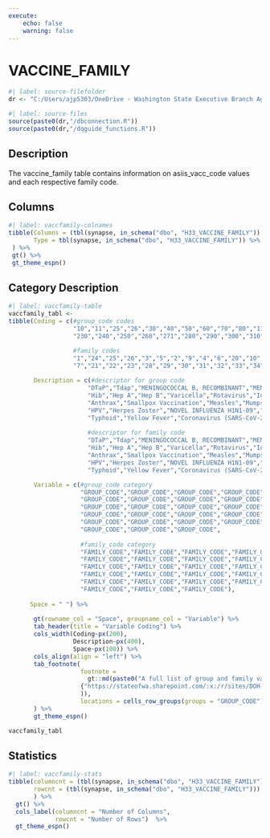 ```yaml
---
execute:
    echo: false
    warning: false
---
```


# VACCINE_FAMILY {.unnumbered}

```r
#| label: source-filefolder
dr <- "C:/Users/ajp5303/OneDrive - Washington State Executive Branch Agencies/source_scripts"
```

```r
#| label: source-files
source(paste0(dr,"/dbconnection.R"))
source(paste0(dr,"/dqguide_functions.R"))
```

## Description

The vaccine_family table contains information on asiis_vacc_code values and each respective family code.

## Columns

```r
#| label: vaccfamily-colnames
tibble(Columns = (tbl(synapse, in_schema("dbo", "H33_VACCINE_FAMILY")) %>% colnames()),
       Type = tbl(synapse, in_schema("dbo", "H33_VACCINE_FAMILY")) %>% head(1) %>% as_tibble() %>% sapply(class)
 ) %>%
 gt() %>%
 gt_theme_espn()
```

## Category Description

```r
#| label: vaccfamily-table
vaccfamily_tabl <-
tibble(Coding = c(#group_code codes
                  "10","11","25","26","30","40","50","60","70","80","110","120","130","170","180","190","220",
                  "230","240","250","260","271","280","290","300","310","320","330","340","350","360","370","380",

                  #family codes
                  "1","24","25","26","3","5","2","9","4","6","20","10","11","12","13","14","15","16","17","18",
                  "7","21","22","23","28","29","30","31","32","33","34","35","36"),
        
       Description = c(#descriptor for group code
                      "DTaP","Tdap","MENINGOCOCCAL B, RECOMBINANT","MENINGOCOCCAL B, OMV","Polio","MMR",
                      "Hib","Hep A","Hep B","Varicella","Rotavirus","Influenza","Pneumo (PCV7)","Hep B - 2 Dose",
                      "Anthrax","Smallpox Vaccination","Measles","Mumps","Rubella","Pneumo (PPV23)","Meningococcal",
                      "HPV","Herpes Zoster","NOVEL INFLUENZA H1N1-09","Cholera","Japanese Encephalitis","Rabies",
                      "Typhoid","Yellow Fever","Coronavirus (SARS-CoV-2)(COVID-19)","Ebola","Dengue","Orthopoxvirus",
                      
                      #descriptor for family code
                      "DTaP","Tdap","MENINGOCOCCAL B, RECOMBINANT","MENINGOCOCCAL B, OMV","Polio","MMR",
                      "Hib","Hep A","Hep B","Varicella","Rotavirus","Influenza","Pneumo (PCV7)","Hep B - 2 Dose",
                      "Anthrax","Smallpox Vaccination","Measles","Mumps","Rubella","Pneumo (PPV23)","Meningococcal",
                      "HPV","Herpes Zoster","NOVEL INFLUENZA H1N1-09","Cholera","Japanese Encephalitis","Rabies",
                      "Typhoid","Yellow Fever","Coronavirus (SARS-CoV-2)(COVID-19)","Ebola","Dengue","Orthopoxvirus"),

       Variable = c(#group_code category
                    "GROUP_CODE","GROUP_CODE","GROUP_CODE","GROUP_CODE","GROUP_CODE","GROUP_CODE",
                    "GROUP_CODE","GROUP_CODE","GROUP_CODE","GROUP_CODE","GROUP_CODE","GROUP_CODE",
                    "GROUP_CODE","GROUP_CODE","GROUP_CODE","GROUP_CODE","GROUP_CODE","GROUP_CODE",
                    "GROUP_CODE","GROUP_CODE","GROUP_CODE","GROUP_CODE","GROUP_CODE","GROUP_CODE",
                    "GROUP_CODE","GROUP_CODE","GROUP_CODE","GROUP_CODE","GROUP_CODE","GROUP_CODE",
                    "GROUP_CODE","GROUP_CODE","GROUP_CODE",
                    
                    #family_code category
                    "FAMILY_CODE","FAMILY_CODE","FAMILY_CODE","FAMILY_CODE","FAMILY_CODE","FAMILY_CODE",
                    "FAMILY_CODE","FAMILY_CODE","FAMILY_CODE","FAMILY_CODE","FAMILY_CODE","FAMILY_CODE",
                    "FAMILY_CODE","FAMILY_CODE","FAMILY_CODE","FAMILY_CODE","FAMILY_CODE","FAMILY_CODE",
                    "FAMILY_CODE","FAMILY_CODE","FAMILY_CODE","FAMILY_CODE","FAMILY_CODE","FAMILY_CODE",
                    "FAMILY_CODE","FAMILY_CODE","FAMILY_CODE","FAMILY_CODE","FAMILY_CODE","FAMILY_CODE",
                    "FAMILY_CODE","FAMILY_CODE","FAMILY_CODE"),
                    
      Space = " ") %>%
  
       gt(rowname_col = "Space", groupname_col = "Variable") %>%
       tab_header(title = "Variable Coding") %>%
       cols_width(Coding~px(200),
                  Description~px(400),
                  Space~px(100)) %>%
       cols_align(align = "left") %>%
       tab_footnote(
                    footnote = 
                      gt::md(paste0("A full list of group and family vaccination codes is available at: ",
                    {"https://stateofwa.sharepoint.com/:x:/r/sites/DOH-oiinformatics/Shared%20Documents/CEDAR/CEDAR%20Data%20Dictionaries/Vaccine%20Group%20Code%20Values%20Table.xlsx?d=wa5d24116122446c89b871b14addcdf63&csf=1&web=1"}
                    )),
                    locations = cells_row_groups(groups = "GROUP_CODE")
       ) %>%
       gt_theme_espn()

vaccfamily_tabl
```

## Statistics

```r
#| label: vaccfamily-stats
tibble(columncnt = (tbl(synapse, in_schema("dbo", "H33_VACCINE_FAMILY")) %>% ncol()),
       rowcnt = (tbl(synapse, in_schema("dbo", "H33_VACCINE_FAMILY"))) %>% nrow2()
       ) %>%
  gt() %>%
  cols_label(columncnt = "Number of Columns",
             rowcnt = "Number of Rows")  %>%
  gt_theme_espn()
```
